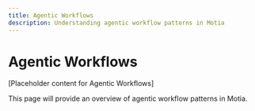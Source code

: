 ```yaml
---
title: Agentic Workflows
description: Understanding agentic workflow patterns in Motia
---
```


# Agentic Workflows

[Placeholder content for Agentic Workflows]

This page will provide an overview of agentic workflow patterns in Motia.
